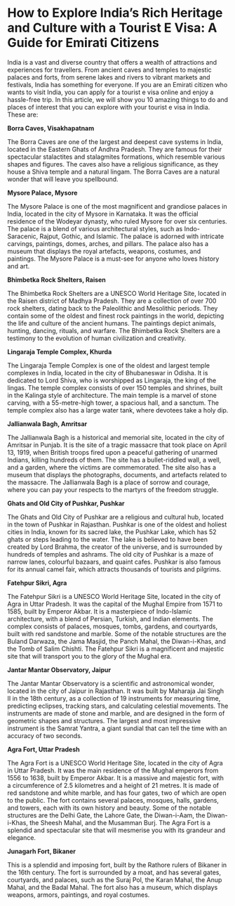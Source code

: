 # How to Explore India’s Rich Heritage and Culture with a Tourist E Visa: A Guide for Emirati Citizens

India is a vast and diverse country that offers a wealth of attractions and experiences for travellers. From ancient caves and temples to majestic palaces and forts, from serene lakes and rivers to vibrant markets and festivals, India has something for everyone. If you are an Emirati citizen who wants to visit India, you can apply for a tourist e visa online and enjoy a hassle-free trip. In this article, we will show you 10 amazing things to do and places of interest that you can explore with your tourist e visa in India. These are:

**Borra Caves, Visakhapatnam**

The Borra Caves are one of the largest and deepest cave systems in India, located in the Eastern Ghats of Andhra Pradesh. They are famous for their spectacular stalactites and stalagmites formations, which resemble various shapes and figures. The caves also have a religious significance, as they house a Shiva temple and a natural lingam. The Borra Caves are a natural wonder that will leave you spellbound.

**Mysore Palace, Mysore**

The Mysore Palace is one of the most magnificent and grandiose palaces in India, located in the city of Mysore in Karnataka. It was the official residence of the Wodeyar dynasty, who ruled Mysore for over six centuries. The palace is a blend of various architectural styles, such as Indo-Saracenic, Rajput, Gothic, and Islamic. The palace is adorned with intricate carvings, paintings, domes, arches, and pillars. The palace also has a museum that displays the royal artefacts, weapons, costumes, and paintings. The Mysore Palace is a must-see for anyone who loves history and art.

**Bhimbetka Rock Shelters, Raisen**

The Bhimbetka Rock Shelters are a UNESCO World Heritage Site, located in the Raisen district of Madhya Pradesh. They are a collection of over 700 rock shelters, dating back to the Paleolithic and Mesolithic periods. They contain some of the oldest and finest rock paintings in the world, depicting the life and culture of the ancient humans. The paintings depict animals, hunting, dancing, rituals, and warfare. The Bhimbetka Rock Shelters are a testimony to the evolution of human civilization and creativity.

**Lingaraja Temple Complex, Khurda**

The Lingaraja Temple Complex is one of the oldest and largest temple complexes in India, located in the city of Bhubaneswar in Odisha. It is dedicated to Lord Shiva, who is worshipped as Lingaraja, the king of the lingas. The temple complex consists of over 150 temples and shrines, built in the Kalinga style of architecture. The main temple is a marvel of stone carving, with a 55-metre-high tower, a spacious hall, and a sanctum. The temple complex also has a large water tank, where devotees take a holy dip.

**Jallianwala Bagh, Amritsar**

The Jallianwala Bagh is a historical and memorial site, located in the city of Amritsar in Punjab. It is the site of a tragic massacre that took place on April 13, 1919, when British troops fired upon a peaceful gathering of unarmed Indians, killing hundreds of them. The site has a bullet-riddled wall, a well, and a garden, where the victims are commemorated. The site also has a museum that displays the photographs, documents, and artefacts related to the massacre. The Jallianwala Bagh is a place of sorrow and courage, where you can pay your respects to the martyrs of the freedom struggle.

**Ghats and Old City of Pushkar, Pushkar**

The Ghats and Old City of Pushkar are a religious and cultural hub, located in the town of Pushkar in Rajasthan. Pushkar is one of the oldest and holiest cities in India, known for its sacred lake, the Pushkar Lake, which has 52 ghats or steps leading to the water. The lake is believed to have been created by Lord Brahma, the creator of the universe, and is surrounded by hundreds of temples and ashrams. The old city of Pushkar is a maze of narrow lanes, colourful bazaars, and quaint cafes. Pushkar is also famous for its annual camel fair, which attracts thousands of tourists and pilgrims.

**Fatehpur Sikri, Agra**

The Fatehpur Sikri is a UNESCO World Heritage Site, located in the city of Agra in Uttar Pradesh. It was the capital of the Mughal Empire from 1571 to 1585, built by Emperor Akbar. It is a masterpiece of Indo-Islamic architecture, with a blend of Persian, Turkish, and Indian elements. The complex consists of palaces, mosques, tombs, gardens, and courtyards, built with red sandstone and marble. Some of the notable structures are the Buland Darwaza, the Jama Masjid, the Panch Mahal, the Diwan-i-Khas, and the Tomb of Salim Chishti. The Fatehpur Sikri is a magnificent and majestic site that will transport you to the glory of the Mughal era.

**Jantar Mantar Observatory, Jaipur**

The Jantar Mantar Observatory is a scientific and astronomical wonder, located in the city of Jaipur in Rajasthan. It was built by Maharaja Jai Singh II in the 18th century, as a collection of 19 instruments for measuring time, predicting eclipses, tracking stars, and calculating celestial movements. The instruments are made of stone and marble, and are designed in the form of geometric shapes and structures. The largest and most impressive instrument is the Samrat Yantra, a giant sundial that can tell the time with an accuracy of two seconds.

**Agra Fort, Uttar Pradesh**

The Agra Fort is a UNESCO World Heritage Site, located in the city of Agra in Uttar Pradesh. It was the main residence of the Mughal emperors from 1556 to 1638, built by Emperor Akbar. It is a massive and majestic fort, with a circumference of 2.5 kilometres and a height of 21 metres. It is made of red sandstone and white marble, and has four gates, two of which are open to the public. The fort contains several palaces, mosques, halls, gardens, and towers, each with its own history and beauty. Some of the notable structures are the Delhi Gate, the Lahore Gate, the Diwan-i-Aam, the Diwan-i-Khas, the Sheesh Mahal, and the Musamman Burj. The Agra Fort is a splendid and spectacular site that will mesmerise you with its grandeur and elegance.

**Junagarh Fort, Bikaner**

This is a splendid and imposing fort, built by the Rathore rulers of Bikaner in the 16th century. The fort is surrounded by a moat, and has several gates, courtyards, and palaces, such as the Suraj Pol, the Karan Mahal, the Anup Mahal, and the Badal Mahal. The fort also has a museum, which displays weapons, armors, paintings, and royal costumes.

